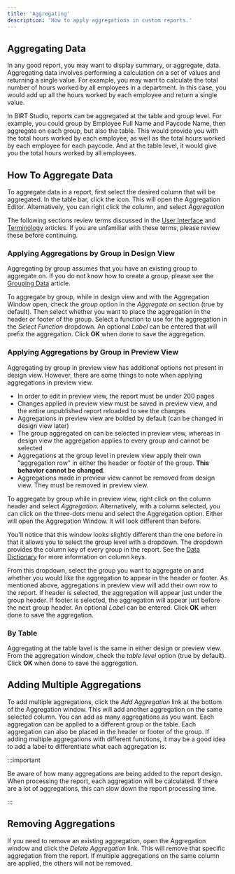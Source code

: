 ```yaml
---
title: 'Aggregating'
description: 'How to apply aggregations in custom reports.'
---
```



## Aggregating Data

In any good report, you may want to display summary, or aggregate, data. Aggregating data involves performing a
calculation on a set of values and returning a single value. For example, you may want to calculate the total number of
hours worked by all employees in a department. In this case, you would add up all the hours worked by each employee and
return a single value.

In BIRT Studio, reports can be aggregated at the table and group level. For example, you could group by Employee Full
Name and Paycode Name, then aggregate on each group, but also the table. This would provide you with the total hours
worked by each employee, as well as the total hours worked by each employee for each paycode. And at the table level, it
would give you the total hours worked by all employees.

## How To Aggregate Data

To aggregate data in a report, first select the desired column that will be aggregated. In the table bar, click the
<Sigma className="icon" /> icon. This will open the Aggregation Editor. Alternatively, you can right click the column,
and select <Sigma className="icon" /> _Aggregation_

The following sections review terms discussed in the [User Interface](/docs/birt-studio/getting-started/user-interface)
and [Terminology](/docs/birt-studio/getting-started/terminology) articles. If you are unfamiliar with these terms,
please review these before continuing.

### Applying Aggregations by Group in Design View

Aggregating by group assumes that you have an existing group to aggregate on. If you do not know how to create a group,
please see the [Grouping Data](./grouping-data) article.

To aggregate by group, while in design view and with the Aggregation Window open, check the _group_ option in the
_Aggregate on_ section (true by default). Then select whether you want to place the aggregation in the header or footer
of the group. Select a function to use for the aggregation in the _Select Function_ dropdown. An optional _Label_ can be
entered that will prefix the aggregation. Click **OK** when done to save the aggregation.

### Applying Aggregations by Group in Preview View

Aggregating by group in preview view has additional options not present in design view. However, there are some things
to note when applying aggregations in preview view.

-   In order to edit in preview view, the report must be under 200 pages
-   Changes applied in preview view must be saved in preview view, and the entire unpublished report reloaded to see the
    changes
-   Aggregations in preview view are bolded by default (can be changed in design view later)
-   The group aggregated on can be selected in preview view, whereas in design view the aggregation applies to every
    group and cannot be selected
-   Aggregations at the group level in preview view apply their own "aggregation row" in either the header or footer of
    the group. **This behavior cannot be changed**.
-   Aggregations made in preview view cannot be removed from design view. They must be removed in preview view.

To aggregate by group while in preview view, right click on the column header and select <Sigma className="icon" />
_Aggregation_. Alternatively, with a column selected, you can click on the <Ellipsis className="icon" /> three-dots menu
and select the Aggregation option. Either will open the Aggregation Window. It will look different than before.

You'll notice that this window looks slightly different than the one before in that it allows you to select the group
level with a dropdown. The dropdown provides the column key of every group in the report. See the
[Data Dictionary](/docs/data-dictionary/getting-started) for more information on column keys.

From this dropdown, select the group you want to aggregate on and whether you would like the aggregation to appear in
the header or footer. As mentioned above, aggregations in preview view will add their own row to the report. If header
is selected, the aggregation will appear just under the group header. If footer is selected, the aggregation will appear
just before the next group header. An optional _Label_ can be entered. Click **OK** when done to save the aggregation.

### By Table

Aggregating at the table lavel is the same in either design or preview view. From the aggregation window, check the
_table level_ option (true by default). Click **OK** when done to save the aggregation.

## Adding Multiple Aggregations

To add multiple aggregations, click the _Add Aggregation_ link at the bottom of the Aggregation window. This will add
another aggregation on the same selected column. You can add as many aggregations as you want. Each aggregation can be
applied to a different group or the table. Each aggregation can also be placed in the header or footer of the group. If
adding multiple aggregations with different functions, it may be a good idea to add a label to differentiate what each
aggregation is.

:::important

Be aware of how many aggregations are being added to the report design. When processing the report, each aggregation
will be calculated. If there are a lot of aggregations, this can slow down the report processing time.

:::

## Removing Aggregations

If you need to remove an existing aggregation, open the Aggregation window and click the _Delete Aggregation_ link. This
will remove that specific aggregation from the report. If multiple aggregations on the same column are applied, the
others will not be removed.
